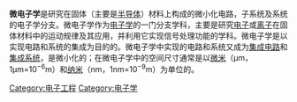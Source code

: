 '''微电子学'''是研究在固体（主要是[[半导体|半导体]]）材料上构成的微小化电路，子系统及系统的电子学分支。微电子学作为[[电子学|电子学]]的一门分支学科，主要是研究[[电子|电子]]或[[离子|离子]]在固体材料中的运动规律及其应用，并利用它实现信号处理功能的学科。微电子学是以实现电路和系统的集成为目的的。微电子学中实现的电路和系统又成为[[集成电路|集成电路]]和[[集成系统|集成系统]]，是微小化的；在微电子学中的空间尺寸通常是以[[微米|微米]]（μm，1μm=<math>10^{-6}</math>m）和[[纳米|纳米]]（nm，1nm=<math>10^{-9}</math>m）为单位的。

{{catmore}}

[[Category:电子工程|Category:电子工程]]
[[Category:电子学|Category:电子学]]